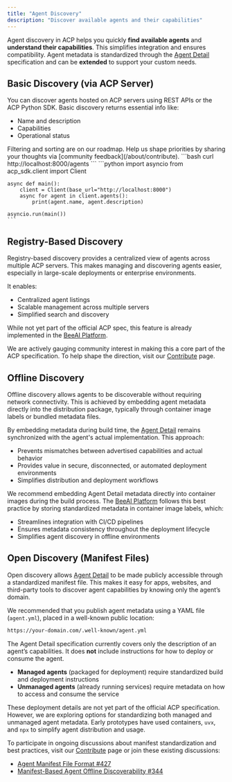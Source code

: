 ```yaml
---
title: "Agent Discovery"
description: "Discover available agents and their capabilities"
---
```


Agent discovery in ACP helps you quickly **find available agents** and **understand their capabilities**. This simplifies integration and ensures compatibility. Agent metadata is standardized through the [Agent Detail](/core-concepts/agent-detail) specification and can be **extended** to support your custom needs.

## Basic Discovery (via ACP Server)

You can discover agents hosted on ACP servers using REST APIs or the ACP Python SDK. Basic discovery returns essential info like:
- Name and description
- Capabilities
- Operational status

<Note>
  Filtering and sorting are on our roadmap. Help us shape priorities by sharing your thoughts via [community feedback](/about/contribute).
</Note>

<Tabs>
  <Tab title="REST API">
    ```bash
    curl http://localhost:8000/agents
    ```
  </Tab>
  <Tab title="Python SDK">
    ```python
    import asyncio
    from acp_sdk.client import Client
    
    async def main():
        client = Client(base_url="http://localhost:8000")
        async for agent in client.agents():
            print(agent.name, agent.description)
    
    asyncio.run(main())
    ```
  </Tab>
</Tabs>

## Registry-Based Discovery

Registry-based discovery provides a centralized view of agents across multiple ACP servers. This makes managing and discovering agents easier, especially in large-scale deployments or enterprise environments.

It enables:
- Centralized agent listings
- Scalable management across multiple servers
- Simplified search and discovery

While not yet part of the official ACP spec, this feature is already implemented in the [BeeAI Platform](https://beeai.dev).

We are actively gauging community interest in making this a core part of the ACP specification. To help shape the direction, visit our [Contribute](/about/contribute) page.

## Offline Discovery

Offline discovery allows agents to be discoverable without requiring network connectivity. This is achieved by embedding agent metadata directly into the distribution package, typically through container image labels or bundled metadata files.

By embedding metadata during build time, the [Agent Detail](/core-concepts/agent-detail) remains synchronized with the agent's actual implementation. This approach:
- Prevents mismatches between advertised capabilities and actual behavior
- Provides value in secure, disconnected, or automated deployment environments
- Simplifies distribution and deployment workflows

We recommend embedding Agent Detail metadata directly into container images during the build process. The [BeeAI Platform](https://beeai.dev) follows this best practice by storing standardized metadata in container image labels, which:
- Streamlines integration with CI/CD pipelines
- Ensures metadata consistency throughout the deployment lifecycle
- Simplifies agent discovery in offline environments

## Open Discovery (Manifest Files)

Open discovery allows [Agent Detail](/core-concepts/agent-detail) to be made publicly accessible through a standardized manifest file. This makes it easy for apps, websites, and third-party tools to discover agent capabilities by knowing only the agent’s domain.

We recommended that you publish agent metadata using a YAML file (`agent.yml`), placed in a well-known public location:

```bash
https://your-domain.com/.well-known/agent.yml
```

The Agent Detail specification currently covers only the description of an agent’s capabilities. It does **not** include instructions for how to deploy or consume the agent.

- **Managed agents** (packaged for deployment) require standardized build and deployment instructions
- **Unmanaged agents** (already running services) require metadata on how to access and consume the service

These deployment details are not yet part of the official ACP specification. However, we are exploring options for standardizing both managed and unmanaged agent metadata. Early prototypes have used containers, `uvx`, and `npx` to simplify agent distribution and usage.

To participate in ongoing discussions about manifest standardization and best practices, visit our [Contribute](/about/contribute) page or join these existing discussions:

- [Agent Manifest File Format #427](https://github.com/orgs/i-am-bee/discussions/427)
- [Manifest-Based Agent Offline Discoverability #344](https://github.com/orgs/i-am-bee/discussions/344)
